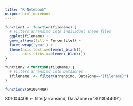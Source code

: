 ```yaml
---
title: "R Notebook"
output: html_notebook
---
```



```r
function1 <- function(filename) {
  # Filters arransimd into individual shape files
  ggplot(filename) +
  geom_sf(aes(fill = Percentile)) +
  facet_wrap('year') +
  theme(axis.text.x=element_blank(),
        axis.ticks.x=element_blank())
}
```


```r
function2 <-function(filename) {
  # Filters arransimd into DataZones
  (filename) <- filter(arransimd, DataZone=="(filename)")
}
```

```r
function2(S01004409)
```


S01004409 <- filter(arransimd, DataZone=="S01004409")